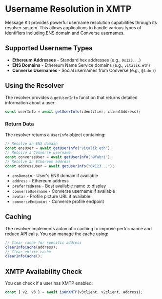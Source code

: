 # Username Resolution in XMTP

Message Kit provides powerful username resolution capabilities through its resolver system. This allows applications to handle various types of identifiers including ENS domain and Converse usernames.

## Supported Username Types

- **Ethereum Addresses** - Standard hex addresses (e.g., `0x123...`)
- **ENS Domains** - Ethereum Name Service domains (e.g., `vitalik.eth`)
- **Converse Usernames** - Social usernames from Converse (e.g., `@fabri`)

## Using the Resolver

The resolver provides a `getUserInfo` function that returns detailed information about a user:

```typescript
const userInfo = await getUserInfo(identifier, clientAddress);
```

### Return Data

The resolver returns a `UserInfo` object containing:

```typescript
// Resolve an ENS domain
const ensUser = await getUserInfo("vitalik.eth");
// Resolve a Converse username
const converseUser = await getUserInfo("@fabri");
// Resolve an Ethereum address
const addressUser = await getUserInfo("0x123...");
```

- `ensDomain` - User's ENS domain if available
- `address` - Ethereum address
- `preferredName` - Best available name to display
- `converseUsername` - Converse username if available
- `avatar` - Profile picture URL if available
- `converseEndpoint` - Converse profile endpoint

## Caching

The resolver implements automatic caching to improve performance and reduce API calls. You can manage the cache using:

```typescript
// Clear cache for specific address
clearInfoCache(address);
// Clear entire cache
clearInfoCache();
```

## XMTP Availability Check

You can check if a user has XMTP enabled:

```typescript
const { v2, v3 } = await isOnXMTP(v3client, v2client, address);
```
